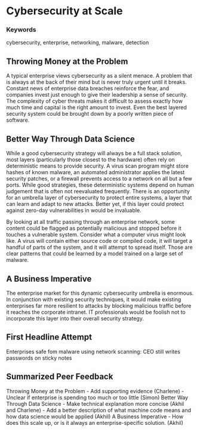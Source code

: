 # Cybersecurity at Scale

### Keywords
cybersecurity, enterprise, networking, malware, detection

## Throwing Money at the Problem
A typical enterprise views cybersecurity as a silent menace. 
A problem that is always at the back of their mind but is never truly urgent until it breaks. 
Constant news of enterprise data breaches reinforce the fear, and companies invest just enough to give their leadership a sense of security. 
The complexity of cyber threats makes it difficult to assess exactly how much time and capital is the right amount to invest. 
Even the best layered security system could be brought down by a poorly written piece of software.

## Better Way Through Data Science
While a good cybersecurity strategy will always be a full stack solution, most layers (particularly those closest to the hardware) often rely on deterministic means to provide security. 
A virus scan program might store hashes of known malware, an automated administrator applies the latest security patches, or a firewall prevents access to a network on all but a few ports. 
While good strategies, these deterministic systems depend on human judgement that is often not reevaluated frequently. 
There is an opportunity for an umbrella layer of cybersecurity to protect entire systems, a layer that can learn and adapt to new attacks. 
Better yet, if this layer could protect against zero-day vulnerabilities in would be invaluable.

By looking at all traffic passing through an enterprise network, some content could be flagged as potentially malicious and stopped before it touches a vulnerable system. 
Consider what a computer virus might look like. 
A virus will contain either source code or compiled code, it will target a handful of parts of the system, and it will attempt to spread itself. 
Those are clear patterns that could be learned by a model trained on a large set of malware.

## A Business Imperative
The enterprise market for this dynamic cybersecurity umbrella is enormous. 
In conjunction with existing security techniques, it would make existing enterprises far more resilient to attacks by blocking malicious traffic before it reaches the corporate intranet. 
IT professionals would be foolish not to incorporate this layer into their overall security strategy.

## First Headline Attempt
Enterprises safe fom malware using network scanning: CEO still writes passwords on sticky notes

## Summarized Peer Feedback
Throwing Money at the Problem
- Add supporting evidence (Charlene)
- Unclear if enterprise is spending too much or too little (Simon)
Better Way Through Data Science
- Make technical explanation more concise (Akhil and Charlene)
- Add a better description of what machine code means and how data science would be applied (Akhil)
A Business Imperative
- How does this scale up, or is it always an enterprise-specific solution. 
(Akhil)
